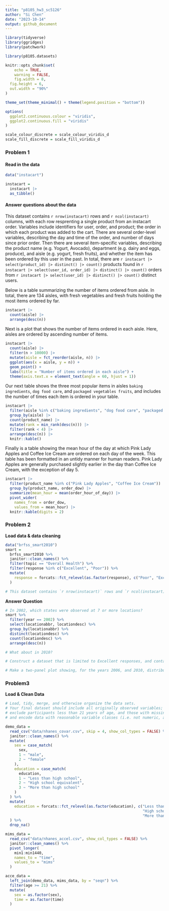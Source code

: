 ```yaml
---
title: "p8105_hw3_sc5126"
author: "Si Chen"
date: "2023-10-14"
output: github_document
---
```



```r
library(tidyverse)
library(ggridges)
library(patchwork)

library(p8105.datasets)

knitr::opts_chunk$set(
	echo = TRUE,
	warning = FALSE,
	fig.width = 8, 
  fig.height = 6,
  out.width = "90%"
)

theme_set(theme_minimal() + theme(legend.position = "bottom"))

options(
  ggplot2.continuous.colour = "viridis",
  ggplot2.continuous.fill = "viridis"
)

scale_colour_discrete = scale_colour_viridis_d
scale_fill_discrete = scale_fill_viridis_d
```

### Problem 1

#### Read in the data

```r
data("instacart")

instacart = 
  instacart |> 
  as_tibble()
```

#### Answer questions about the data

This dataset contains `r nrow(instacart)` rows and `r ncol(instacart)` columns, with each row resprenting a single product from an instacart order. Variables include identifiers for user, order, and product; the order in which each product was added to the cart. There are several order-level variables, describing the day and time of the order, and number of days since prior order. Then there are several item-specific variables, describing the product name (e.g. Yogurt, Avocado), department (e.g. dairy and eggs, produce), and aisle (e.g. yogurt, fresh fruits), and whether the item has been ordered by this user in the past. In total, there are `r instacart |> select(product_id) |> distinct() |> count()` products found in `r instacart |> select(user_id, order_id) |> distinct() |> count()` orders from `r instacart |> select(user_id) |> distinct() |> count()` distinct users.

Below is a table summarizing the number of items ordered from aisle. In total, there are 134 aisles, with fresh vegetables and fresh fruits holding the most items ordered by far.

```r
instacart |> 
  count(aisle) |> 
  arrange(desc(n))
```

Next is a plot that shows the number of items ordered in each aisle. Here, aisles are ordered by ascending number of items.

```r
instacart |> 
  count(aisle) |> 
  filter(n > 10000) |> 
  mutate(aisle = fct_reorder(aisle, n)) |> 
  ggplot(aes(x = aisle, y = n)) + 
  geom_point() + 
  labs(title = "Number of items ordered in each aisle") +
  theme(axis.text.x = element_text(angle = 60, hjust = 1))

```

Our next table shows the three most popular items in aisles `baking ingredients`, `dog food care`, and `packaged vegetables fruits`, and includes the number of times each item is ordered in your table.

```r
instacart |> 
  filter(aisle %in% c("baking ingredients", "dog food care", "packaged vegetables fruits")) |>
  group_by(aisle) |> 
  count(product_name) |> 
  mutate(rank = min_rank(desc(n))) |> 
  filter(rank < 4) |> 
  arrange(desc(n)) |>
  knitr::kable()
```

Finally is a table showing the mean hour of the day at which Pink Lady Apples and Coffee Ice Cream are ordered on each day of the week. This table has been formatted in an untidy manner for human readers. Pink Lady Apples are generally purchased slightly earlier in the day than Coffee Ice Cream, with the exception of day 5.

```r
instacart |>
  filter(product_name %in% c("Pink Lady Apples", "Coffee Ice Cream")) |>
  group_by(product_name, order_dow) |>
  summarize(mean_hour = mean(order_hour_of_day)) |>
  pivot_wider(
    names_from = order_dow, 
    values_from = mean_hour) |>
  knitr::kable(digits = 2)
```



### Problem 2
**Load data & data cleaning**
```r
data("brfss_smart2010")
smart = 
  brfss_smart2010 %>% 
  janitor::clean_names() %>% 
  filter(topic == "Overall Health") %>% 
  filter(response %in% c("Excellent", "Poor")) %>% 
  mutate(
    response = forcats::fct_relevel(as.factor(response), c("Poor", "Excellent"))
  )

# This dataset contains `r nrow(instacart)` rows and `r ncol(instacart)` columns, with each row resprenting a single product from an instacart order. Variables include identifiers for user, order, and product; the order in which each product was added to the cart. There are several order-level variables, describing the day and time of the order, and number of days since prior order. Then there are several item-specific variables, describing the product name (e.g. Yogurt, Avocado), department (e.g. dairy and eggs, produce), and aisle (e.g. yogurt, fresh fruits), and whether the item has been ordered by this user in the past. In total, there are `r instacart |> select(product_id) |> distinct() |> count()` products found in `r instacart |> select(user_id, order_id) |> distinct() |> count()` orders from `r instacart |> select(user_id) |> distinct() |> count()` distinct users.
```


**Answer Question**
```r
# In 2002, which states were observed at 7 or more locations? 
smart %>% 
  filter(year == 2002) %>% 
  select(locationabbr, locationdesc) %>% 
  group_by(locationabbr) %>% 
  distinct(locationdesc) %>% 
  count(locationdesc) %>% 
  arrange(desc(n))

# What about in 2010?
```


```r
# Construct a dataset that is limited to Excellent responses, and contains, year, state, and a variable that averages the data_value across locations within a state. Make a “spaghetti” plot of this average value over time within a state (that is, make a plot showing a line for each state across years – the geom_line geometry and group aesthetic will help).

```



```r
# Make a two-panel plot showing, for the years 2006, and 2010, distribution of data_value for responses (“Poor” to “Excellent”) among locations in NY State


```


### Problem3
**Load & Clean Data**
```r
# Load, tidy, merge, and otherwise organize the data sets. 
# Your final dataset should include all originally observed variables; 
# exclude participants less than 21 years of age, and those with missing demographic data; 
# and encode data with reasonable variable classes (i.e. not numeric, and using factors with the ordering of tables and plots in mind).

demo_data = 
  read_csv("data/nhanes_covar.csv", skip = 4, show_col_types = FALSE) %>% 
  janitor::clean_names() %>% 
  mutate(
    sex = case_match(
      sex,
      1 ~ "male",
      2 ~ "female"
    ),
    education = case_match(
      education,
      1 ~ "Less than high school",
      2 ~ "High school equivalent",
      3 ~ "More than high school"
    )
  ) %>% 
  mutate(
    education = forcats::fct_relevel(as.factor(education), c("Less than high school", 
                                                             "High school equivalent",
                                                             "More than high school"))
  ) %>% 
  drop_na()

mims_data = 
  read_csv("data/nhanes_accel.csv", show_col_types = FALSE) %>% 
  janitor::clean_names() %>% 
  pivot_longer(
    min1:min1440,
    names_to = "time",
    values_to = "mims"
  )

acce_data = 
  left_join(demo_data, mims_data, by = "seqn") %>% 
  filter(age >= 21) %>% 
  mutate(
    sex = as.factor(sex),
    time = as.factor(time)
  )
  
```
